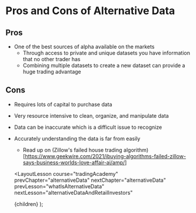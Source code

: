 
# Pros and Cons of Alternative Data

## Pros

- One of the best sources of alpha available on the markets
  - Through access to private and unique datasets you have information that no other trader has
  - Combining multiple datasets to create a new dataset can provide a huge trading advantage

## Cons

- Requires lots of capital to purchase data
- Very resource intensive to clean, organize, and manipulate data
- Data can be inaccurate which is a difficult issue to recognize
- Accurately understanding the data is far from easily
  - Read up on (Zillow's failed house trading algorithm)[https://www.geekwire.com/2021/ibuying-algorithms-failed-zillow-says-business-worlds-love-affair-ai/amp/]

  <LayoutLesson
    course="tradingAcademy"
    prevChapter="alternativeData"
    nextChapter="alternativeData"
    prevLesson="whatIsAlternativeData"
    nextLesson="alternativeDataAndRetailInvestors"
  >
    {children}
  </LayoutLesson>
);
